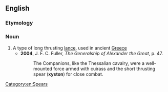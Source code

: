 ==English==
{{wikipedia}}

===Etymology===
{{bor|en|grc|ξυστόν||[[spear]], [[javelin]]|withtext=1}}

===Noun===
{{en-noun|s|xysta}}

# A type of long thrusting [[lance]], used in ancient [[Greece]]
#* '''2004''', J. F. C. Fuller, ''The Generalship of Alexander the Great'', p. 47.
#*: The Companions, like the Thessalian cavalry, were a well-mounted force armed with cuirass and the short thrusting spear ('''xyston''') for close combat.

[[Category:en:Spears]]